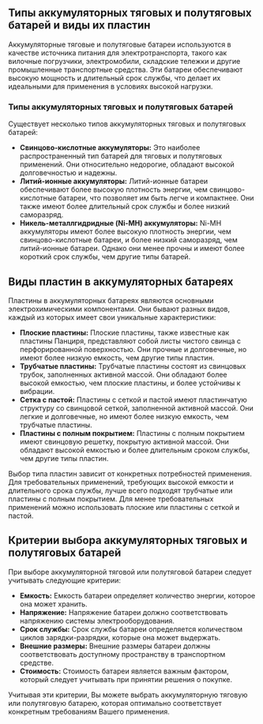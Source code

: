 ## Типы аккумуляторных тяговых и полутяговых батарей и виды их пластин

Аккумуляторные тяговые и полутяговые батареи используются в качестве источника питания для электротранспорта, такого как вилочные погрузчики, электромобили, складские тележки и другие промышленные транспортные средства. Эти батареи обеспечивают высокую мощность и длительный срок службы, что делает их идеальными для применения в условиях высокой нагрузки.

### Типы аккумуляторных тяговых и полутяговых батарей

Существует несколько типов аккумуляторных тяговых и полутяговых батарей:

- **Свинцово-кислотные аккумуляторы:** Это наиболее распространенный тип батарей для тяговых и полутяговых применений. Они относительно недорогие, обладают высокой долговечностью и надежны.
- **Литий-ионные аккумуляторы:** Литий-ионные батареи обеспечивают более высокую плотность энергии, чем свинцово-кислотные батареи, что позволяет им быть легче и компактнее. Они также имеют более длительный срок службы и более низкий саморазряд.
- **Никель-металлгидридные (Ni-MH) аккумуляторы:** Ni-MH аккумуляторы имеют более высокую плотность энергии, чем свинцово-кислотные батареи, и более низкий саморазряд, чем литий-ионные батареи. Однако они менее прочны и имеют более короткий срок службы, чем другие типы батарей.

## Виды пластин в аккумуляторных батареях

Пластины в аккумуляторных батареях являются основными электрохимическими компонентами. Они бывают разных видов, каждый из которых имеет свои уникальные характеристики:

- **Плоские пластины:** Плоские пластины, также известные как пластины Панциря, представляют собой листы чистого свинца с перфорированной поверхностью. Они прочные и долговечные, но имеют более низкую емкость, чем другие типы пластин.
- **Трубчатые пластины:** Трубчатые пластины состоят из свинцовых трубок, заполненных активной массой. Они обладают более высокой емкостью, чем плоские пластины, и более устойчивы к вибрации.
- **Сетка с пастой:** Пластины с сеткой и пастой имеют пластинчатую структуру со свинцовой сеткой, заполненной активной массой. Они легкие и долговечные, но имеют более низкую емкость, чем трубчатые пластины.
- **Пластины с полным покрытием:** Пластины с полным покрытием имеют свинцовую решетку, покрытую активной массой. Они обладают высокой емкостью и более длительным сроком службы, чем другие типы пластин.

Выбор типа пластин зависит от конкретных потребностей применения. Для требовательных применений, требующих высокой емкости и длительного срока службы, лучше всего подходят трубчатые или пластины с полным покрытием. Для менее требовательных применений можно использовать плоские или пластины с сеткой и пастой.

## Критерии выбора аккумуляторных тяговых и полутяговых батарей

При выборе аккумуляторной тяговой или полутяговой батареи следует учитывать следующие критерии:

- **Емкость:** Емкость батареи определяет количество энергии, которое она может хранить.
- **Напряжение:** Напряжение батареи должно соответствовать напряжению системы электрооборудования.
- **Срок службы:** Срок службы батареи определяется количеством циклов зарядки-разрядки, которые она может выдержать.
- **Внешние размеры:** Внешние размеры батареи должны соответствовать доступному пространству в транспортном средстве.
- **Стоимость:** Стоимость батареи является важным фактором, который следует учитывать при принятии решения о покупке.

Учитывая эти критерии, Вы можете выбрать аккумуляторную тяговую или полутяговую батарею, которая оптимально соответствует конкретным требованиям Вашего применения.

